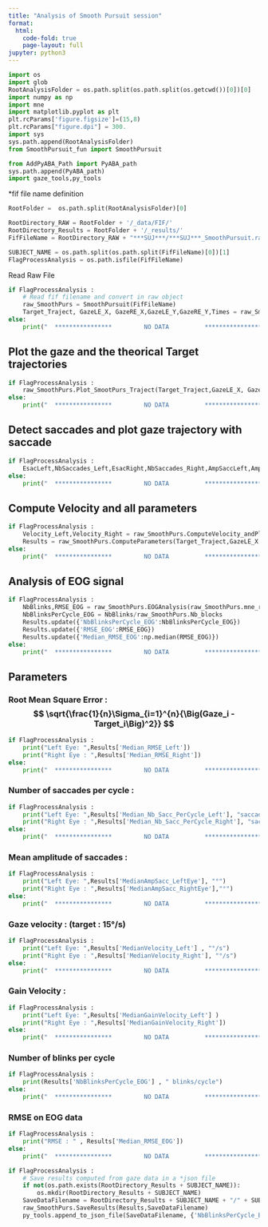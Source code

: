 ```yaml
---
title: "Analysis of Smooth Pursuit session"
format:
  html:
    code-fold: true
    page-layout: full
jupyter: python3
---
```




```python
import os 
import glob
RootAnalysisFolder = os.path.split(os.path.split(os.getcwd())[0])[0]
import numpy as np
import mne
import matplotlib.pyplot as plt
plt.rcParams['figure.figsize']=(15,8)
plt.rcParams["figure.dpi"] = 300.
import sys
sys.path.append(RootAnalysisFolder)
from SmoothPursuit_fun import SmoothPursuit

from AddPyABA_Path import PyABA_path
sys.path.append(PyABA_path)
import gaze_tools,py_tools
```


*fif file name definition

```python

RootFolder =  os.path.split(RootAnalysisFolder)[0]

RootDirectory_RAW = RootFolder + '/_data/FIF/'
RootDirectory_Results = RootFolder + '/_results/'
FifFileName = RootDirectory_RAW + "***SUJ***/***SUJ***_SmoothPursuit.raw.fif"

SUBJECT_NAME = os.path.split(os.path.split(FifFileName)[0])[1]
FlagProcessAnalysis = os.path.isfile(FifFileName)

```


Read Raw File

```python

if FlagProcessAnalysis :
	# Read fif filename and convert in raw object
	raw_SmoothPurs = SmoothPursuit(FifFileName)
	Target_Traject, GazeLE_X, GazeRE_X,GazeLE_Y,GazeRE_Y,Times = raw_SmoothPurs.SetDataGaze()
else:
	print("  ****************         NO DATA          ****************")
```


## Plot the gaze  and the theorical Target trajectories

```python
if FlagProcessAnalysis :
	raw_SmoothPurs.Plot_SmootPurs_Traject(Target_Traject,GazeLE_X, GazeRE_X,GazeLE_Y,GazeRE_Y,Times)
else:
	print("  ****************         NO DATA          ****************")
```



## Detect saccades and plot gaze trajectory with saccade
```python
if FlagProcessAnalysis :
	EsacLeft,NbSaccades_Left,EsacRight,NbSaccades_Right,AmpSaccLeft,AmpSaccRight = raw_SmoothPurs.DetectSaccades_andPlot(Target_Traject,GazeLE_X, GazeRE_X,GazeLE_Y,GazeRE_Y,Times)
else:
	print("  ****************         NO DATA          ****************")
```
		


## Compute Velocity and all parameters
```python
if FlagProcessAnalysis :
	Velocity_Left,Velocity_Right = raw_SmoothPurs.ComputeVelocity_andPlot(GazeLE_X, GazeRE_X,GazeLE_Y,GazeRE_Y,Times,EsacLeft,EsacRight)
	Results = raw_SmoothPurs.ComputeParameters(Target_Traject,GazeLE_X,GazeRE_X,EsacLeft,EsacRight,AmpSaccLeft,AmpSaccRight,Velocity_Left,Velocity_Right)
else:
	print("  ****************         NO DATA          ****************")
```



## Analysis of EOG signal
```python
if FlagProcessAnalysis :
	NbBlinks,RMSE_EOG = raw_SmoothPurs.EOGAnalysis(raw_SmoothPurs.mne_raw)
	NbBlinksPerCycle_EOG = NbBlinks/raw_SmoothPurs.Nb_blocks
	Results.update({'NbBlinksPerCycle_EOG':NbBlinksPerCycle_EOG})
	Results.update({'RMSE_EOG':RMSE_EOG})
	Results.update({'Median_RMSE_EOG':np.median(RMSE_EOG)})
else:
	print("  ****************         NO DATA          ****************")
```



## Parameters

### Root Mean Square Error : $$ \sqrt{\frac{1}{n}\Sigma_{i=1}^{n}{\Big(Gaze_i - Target_i\Big)^2}} $$
```python
if FlagProcessAnalysis :
	print("Left Eye: ",Results['Median_RMSE_Left'])
	print("Right Eye : ",Results['Median_RMSE_Right'])
else:
	print("  ****************         NO DATA          ****************")
```

### Number of saccades per cycle :
```python
if FlagProcessAnalysis :
	print("Left Eye: ",Results['Median_Nb_Sacc_PerCycle_Left'], "saccades / cycle")
	print("Right Eye : ",Results['Median_Nb_Sacc_PerCycle_Right'], "saccades / cycle")
else:
	print("  ****************         NO DATA          ****************")
```

### Mean amplitude of saccades :
```python
if FlagProcessAnalysis :
	print("Left Eye: ",Results['MedianAmpSacc_LeftEye'], "°")
	print("Right Eye : ",Results['MedianAmpSacc_RightEye'],"°")
else:
	print("  ****************         NO DATA          ****************")
```



### Gaze velocity : (target : 15°/s)
```python
if FlagProcessAnalysis :
	print("Left Eye: ",Results['MedianVelocity_Left'] , "°/s")
	print("Right Eye : ",Results['MedianVelocity_Right'], "°/s")
else:
	print("  ****************         NO DATA          ****************")
```


### Gain Velocity : 
```python
if FlagProcessAnalysis :
	print("Left Eye: ",Results['MedianGainVelocity_Left'] )
	print("Right Eye : ",Results['MedianGainVelocity_Right'])
else:
	print("  ****************         NO DATA          ****************")
```

### Number of blinks per cycle 
```python
if FlagProcessAnalysis :
	print(Results['NbBlinksPerCycle_EOG'] , " blinks/cycle")
else:
	print("  ****************         NO DATA          ****************")
```


### RMSE on EOG data
```python
if FlagProcessAnalysis :
	print("RMSE : " , Results['Median_RMSE_EOG'])
else:
	print("  ****************         NO DATA          ****************")
```

```python
if FlagProcessAnalysis :
	# Save results computed from gaze data in a *json file
	if not(os.path.exists(RootDirectory_Results + SUBJECT_NAME)):
		os.mkdir(RootDirectory_Results + SUBJECT_NAME)
	SaveDataFilename = RootDirectory_Results + SUBJECT_NAME + "/" + SUBJECT_NAME + "_SmoothPursuit.json"
	raw_SmoothPurs.SaveResults(Results,SaveDataFilename)
	py_tools.append_to_json_file(SaveDataFilename, {'NbBlinksPerCycle_EOG': Results['NbBlinksPerCycle_EOG'],'RMSE_EOG':Results['Median_RMSE_EOG']})

```

		